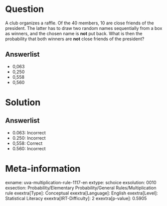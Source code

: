 Question
========

A club organizes a raffle. Of the 40 members, 10 are close friends of the president. The latter has to draw two random names sequentially from a box as winners, and the chosen name is **not** put back. What is then the probability that both winners are **not** close friends of the president?

Answerlist
----------

* 0,063
* 0,250
* 0,558
* 0,560

Solution
========

Answerlist
----------

* 0.063: Incorrect
* 0.250: Incorrect
* 0,558: Correct
* 0.560: Incorrect

Meta-information
================
exname: uva-multiplication-rule-1117-en
extype: schoice
exsolution: 0010
exsection: Probability/Elementary Probability/General Rules/Multiplication rule
exextra[Type]: Conceptual
exextra[Language]: English
exextra[Level]: Statistical Literacy
exextra[IRT-Difficulty]: 2
exextra[p-value]: 0.5905
